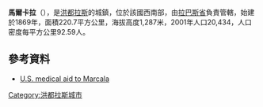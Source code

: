 '''馬爾卡拉'''（{{lang-es|Marcala}}），是[[洪都拉斯|洪都拉斯]]的城鎮，位於該國西南部，由[[拉巴斯省_(洪都拉斯)|拉巴斯省]]負責管轄，始建於1869年，面積220.7平方公里，海拔高度1,287米，2001年人口20,434，人口密度每平方公里92.59人。

{{Coor|14|9|N|88|1|W|display=title}}

==參考資料==
*[https://archive.is/20121212214009/http://www.af.mil/news/story.asp?id=123134623 U.S. medical aid to Marcala]

{{Honduras-geo-stub}}
[[Category:洪都拉斯城市|Category:洪都拉斯城市]]